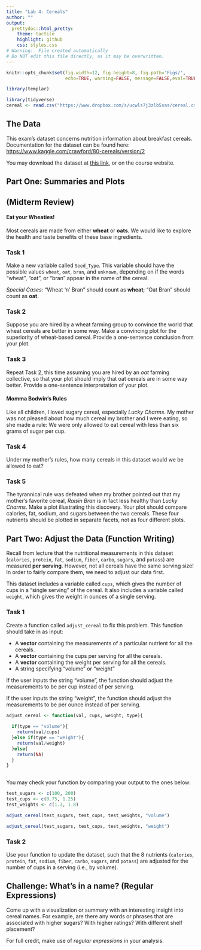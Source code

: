 ```yaml
---
title: "Lab 4: Cereals"
author: ""
output:
  prettydoc::html_pretty:
    theme: tactile
    highlight: github
    css: styles.css
# Warning:  File created automatically
# Do NOT edit this file directly, as it may be overwritten.
---
```


```r
knitr::opts_chunk$set(fig.width=12, fig.height=8, fig.path='Figs/',
                      echo=TRUE, warning=FALSE, message=FALSE,eval=TRUE)

library(templar)

```

```r
library(tidyverse)
cereal <- read.csv("https://www.dropbox.com/s/ucwls7j3zlb5sas/cereal.csv?dl=1")
```

## The Data

This exam's dataset concerns nutrition information about breakfast cereals.  Documentation for the dataset can be found here:  [https://www.kaggle.com/crawford/80-cereals/version/2](https://www.kaggle.com/crawford/80-cereals/version/2)

You may download the dataset at [this link](https://www.dropbox.com/s/ucwls7j3zlb5sas/cereal.csv?dl=0), or on the course website.

## Part One: Summaries and Plots
## (Midterm Review)

#### Eat your Wheaties!

Most cereals are made from either **wheat** or **oats**.  We would like to explore the health and taste benefits of these base ingredients. 

### Task 1 

Make a new variable called `Seed_Type`.  This variable should have the possible values `wheat`, `oat`, `bran`, and `unknown`, depending on if the words "wheat", "oat", or "bran" appear in the name of the cereal. 

*Special Cases:*  "Wheat 'n' Bran" should count as **wheat**;  "Oat Bran" should count as **oat**.


### Task 2

Suppose you are hired by a wheat farming group to convince the world that wheat cereals are better in some way.  Make a convincing plot for the superiority of wheat-based cereal.  Provide a one-sentence conclusion from your plot.


### Task 3

Repeat Task 2, this time assuming you are hired by an *oat* farming collective, so that your plot should imply that oat cereals are in some way better.  Provide a one-sentence interpretation of your plot.


#### Momma Bodwin's Rules

Like all children, I loved sugary cereal, especially *Lucky Charms*.  My mother was not pleased about how much cereal my brother and I were eating, so she made a rule:  We were only allowed to eat cereal with less than six grams of sugar per cup. 

### Task 4

Under my mother's rules, how many cereals in this dataset would we be allowed to eat?


### Task 5

The tyrannical rule was defeated when my brother pointed out that my mother's favorite cereal, *Raisin Bran* is in fact less healthy than *Lucky Charms*.  Make a plot illustrating this discovery.  Your plot should compare calories, fat, sodium, and sugars between the two cereals.  These four nutrients should be plotted in separate facets, not as four different plots.


## Part Two:  Adjust the Data (Function Writing)

Recall from lecture that the nutritional measurements in this dataset 
(`calories`, `protein`, `fat`, `sodium`, `fiber`, `carbo`, `sugars`, and `potass`)
are measured **per serving**.  However, not all cereals have the same serving size!
In order to fairly compare them, we need to adjust our data first.

This dataset includes a variable called `cups`, which gives the number of cups 
in a "single serving" of the cereal.  It also includes a variable called `weight`, 
which gives the weight in ounces of a single serving.

### Task 1

Create a function called `adjust_cereal` to fix this problem.  This function should take in as input:
 
* A **vector** containing the measurements of a particular nutrient for all the cereals.
* A **vector** containing the cups per serving for all the cereals.
* A **vector** containing the weight per serving for all the cereals.
* A string specifying "volume" or "weight"

If the user inputs the string "volume", the function should adjust the measurements
to be per cup instead of per serving.  

If the user inputs the string "weight", the function should adjust the measurements
to be per ounce instead of per serving.

```r
adjust_cereal <- function(val, cups, weight, type){
  
  if(type == "volume"){
    return(val/cups)
  }else if(type == "weight"){
    return(val/weight)
  }else{
    return(NA)
  }
}
  
```



You may check your function by comparing your output to the ones below:


```r

test_sugars <- c(100, 200)
test_cups <- c(0.75, 1.25)
test_weights <- c(1.3, 1.8)

adjust_cereal(test_sugars, test_cups, test_weights, "volume")

adjust_cereal(test_sugars, test_cups, test_weights, "weight")

```

### Task 2

Use your function to update the dataset, such that the 8 nutrients
(`calories`, `protein`, `fat`, `sodium`, `fiber`, `carbo`, `sugars`, and `potass`)
are adjusted for the number of cups in a serving (i.e., by volume).  


## Challenge:  What's in a name? (Regular Expressions)

Come up with a visualization or summary with an interesting insight into cereal 
names.  For example, are there any words or phrases that are associated with higher
sugars?  With higher ratings?  With different shelf placement?

For full credit, make use of *regular expressions* in your analysis.

